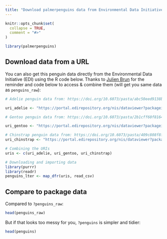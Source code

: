 ```yaml
---
title: "Download palmerpenguins data from Environmental Data Initiative"
---
```


```r
knitr::opts_chunk$set(
  collapse = TRUE,
  comment = "#>"
)
```

```r
library(palmerpenguins)
```

## Download data from a URL

You can also get this penguin data directly from the Environmental Data Initiative (EDI) using the R code below. Thanks to [Julien Brun](http://brunj7.github.io/about/) for the reminder and code below to access & combine them (will get you same data as `penguins_raw`):  

```r
# Adelie penguin data from: https://doi.org/10.6073/pasta/abc50eed9138b75f54eaada0841b9b86

uri_adelie <- "https://portal.edirepository.org/nis/dataviewer?packageid=knb-lter-pal.219.3&entityid=002f3893385f710df69eeebe893144ff"

# Gentoo penguin data from: https://doi.org/10.6073/pasta/2b1cff60f81640f182433d23e68541ce

uri_gentoo <- "https://portal.edirepository.org/nis/dataviewer?packageid=knb-lter-pal.220.3&entityid=e03b43c924f226486f2f0ab6709d2381"

# Chinstrap penguin data from: https://doi.org/10.6073/pasta/409c808f8fc9899d02401bdb04580af7
uri_chinstrap <- "https://portal.edirepository.org/nis/dataviewer?packageid=knb-lter-pal.221.2&entityid=fe853aa8f7a59aa84cdd3197619ef462"

# Combining the URIs
uris <- c(uri_adelie, uri_gentoo, uri_chinstrap)

# Downloading and importing data
library(purrr)
library(readr)
penguins_lter <- map_dfr(uris, read_csv)
```


## Compare to package data

Compared to `?penguins_raw`:

```r
head(penguins_raw)
```

But if that looks too messy for you, `?penguins` is simpler and tidier:

```r
head(penguins)
```

